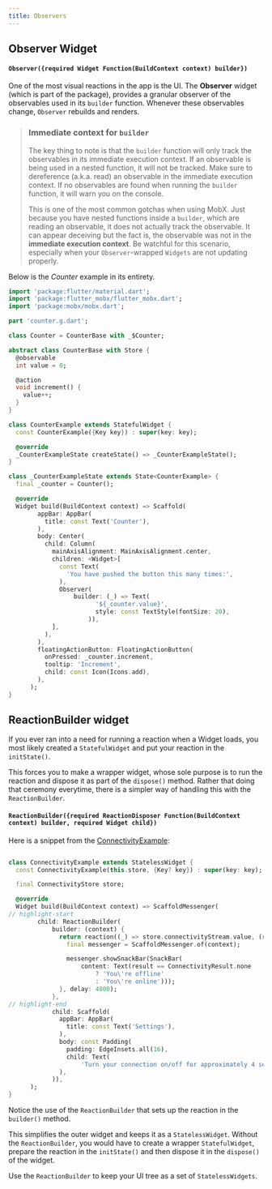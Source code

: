 ```yaml
---
title: Observers
---
```



## Observer Widget

#### `Observer({required Widget Function(BuildContext context) builder})`

One of the most visual reactions in the app is the UI. The **Observer** widget
(which is part of the <PubBadge name="flutter_mobx" /> package), provides a
granular observer of the observables used in its `builder` function. Whenever
these observables change, `Observer` rebuilds and renders.

> ### Immediate context for `builder`
>
> The key thing to note is that the `builder` function will only track the
> observables in its immediate execution context. If an observable
> is being used in a nested function, it will not be tracked. Make sure to
> dereference (a.k.a. read) an observable in the immediate execution context. If
> no observables are found when running the `builder` function, it will warn you
> on the console.
>
> This is one of the most common gotchas when using MobX. Just because you have
> nested functions inside a `builder`, which are reading
> an observable, it does not actually track the observable. It can appear
> deceiving but the fact is, the observable was not in the **immediate execution
> context**. Be watchful for this scenario, especially when your
> `Observer`-wrapped `Widgets` are not updating properly.

Below is the _Counter_ example in its entirety.

```dart
import 'package:flutter/material.dart';
import 'package:flutter_mobx/flutter_mobx.dart';
import 'package:mobx/mobx.dart';

part 'counter.g.dart';

class Counter = CounterBase with _$Counter;

abstract class CounterBase with Store {
  @observable
  int value = 0;

  @action
  void increment() {
    value++;
  }
}

class CounterExample extends StatefulWidget {
  const CounterExample({Key key}) : super(key: key);

  @override
  _CounterExampleState createState() => _CounterExampleState();
}

class _CounterExampleState extends State<CounterExample> {
  final _counter = Counter();

  @override
  Widget build(BuildContext context) => Scaffold(
        appBar: AppBar(
          title: const Text('Counter'),
        ),
        body: Center(
          child: Column(
            mainAxisAlignment: MainAxisAlignment.center,
            children: <Widget>[
              const Text(
                'You have pushed the button this many times:',
              ),
              Observer(
                  builder: (_) => Text(
                        '${_counter.value}',
                        style: const TextStyle(fontSize: 20),
                      )),
            ],
          ),
        ),
        floatingActionButton: FloatingActionButton(
          onPressed: _counter.increment,
          tooltip: 'Increment',
          child: const Icon(Icons.add),
        ),
      );
}
```

## ReactionBuilder widget

If you ever ran into a need for running a reaction when a Widget loads, you most
likely created a `StatefulWidget` and put your reaction in the `initState()`.

This forces you to make a wrapper widget, whose sole purpose is to run the
reaction and dispose it as part of the `dispose()` method. Rather that doing
that ceremony everytime, there is a simpler way of handling this with the
`ReactionBuilder`.

#### `ReactionBuilder({required ReactionDisposer Function(BuildContext context) builder, required Widget child})`

Here is a snippet from the [ConnectivityExample](/examples/connectivity):

```dart

class ConnectivityExample extends StatelessWidget {
  const ConnectivityExample(this.store, {Key? key}) : super(key: key);

  final ConnectivityStore store;

  @override
  Widget build(BuildContext context) => ScaffoldMessenger(
// highlight-start
        child: ReactionBuilder(
            builder: (context) {
              return reaction((_) => store.connectivityStream.value, (result) {
                final messenger = ScaffoldMessenger.of(context);

                messenger.showSnackBar(SnackBar(
                    content: Text(result == ConnectivityResult.none
                        ? 'You\'re offline'
                        : 'You\'re online')));
              }, delay: 4000);
            },
// highlight-end
            child: Scaffold(
              appBar: AppBar(
                title: const Text('Settings'),
              ),
              body: const Padding(
                padding: EdgeInsets.all(16),
                child: Text(
                    'Turn your connection on/off for approximately 4 seconds to see the app respond to changes in your connection status.'),
              ),
            )),
      );
}

```

Notice the use of the `ReactionBuilder` that sets up the reaction in the
`builder()` method.

This simplifies the outer widget and keeps it as a `StatelessWidget`. Without
the `ReactionBuilder`, you would have to create a wrapper `StatefulWidget`,
prepare the reaction in the `initState()` and then dispose it in the `dispose()`
of the widget.

Use the `ReactionBuilder` to keep your UI tree as a set of `StatelessWidgets`.
